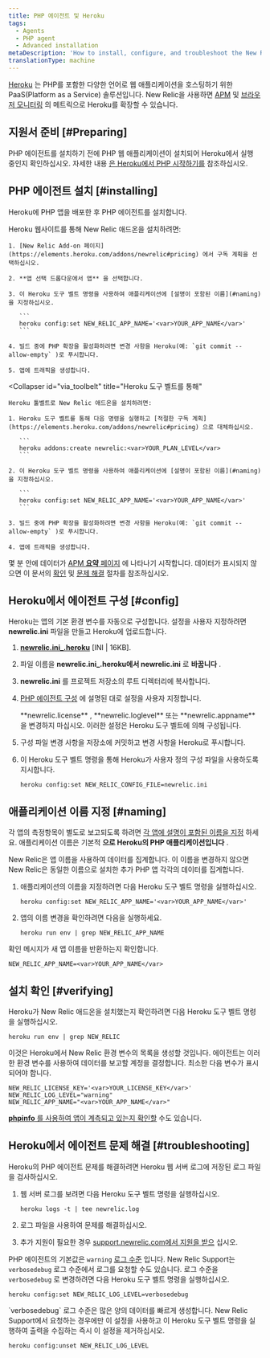 ```yaml
---
title: PHP 에이전트 및 Heroku
tags:
  - Agents
  - PHP agent
  - Advanced installation
metaDescription: 'How to install, configure, and troubleshoot the New Relic PHP agent on Heroku.'
translationType: machine
---
```


[Heroku](//www.heroku.com/) 는 PHP를 포함한 다양한 언어로 웹 애플리케이션을 호스팅하기 위한 PaaS(Platform as a Service) 솔루션입니다. New Relic을 사용하면 [APM](/docs/apm/new-relic-apm/getting-started/welcome-new-relic-apm) 및 [브라우저 모니터링](/docs/browser/new-relic-browser/getting-started/new-relic-browser) 의 메트릭으로 Heroku를 확장할 수 있습니다.

## 지원서 준비 [#Preparing]

PHP 에이전트를 설치하기 전에 PHP 웹 애플리케이션이 설치되어 Heroku에서 실행 중인지 확인하십시오. 자세한 내용 [은 Heroku에서 PHP 시작하기를](//devcenter.heroku.com/articles/getting-started-with-php) 참조하십시오.

## PHP 에이전트 설치 [#installing]

Heroku에 PHP 앱을 배포한 후 PHP 에이전트를 설치합니다.

<CollapserGroup>
  <Collapser
    id="via_heroku"
    title="Heroku 웹사이트를 통해"
  >
    Heroku 웹사이트를 통해 New Relic 애드온을 설치하려면:

    1. [New Relic Add-on 페이지](https://elements.heroku.com/addons/newrelic#pricing) 에서 구독 계획을 선택하십시오.

    2. **앱 선택 드롭다운에서 앱** 을 선택합니다.

    3. 이 Heroku 도구 벨트 명령을 사용하여 애플리케이션에 [설명이 포함된 이름](#naming) 을 지정하십시오.

       ```
       heroku config:set NEW_RELIC_APP_NAME='<var>YOUR_APP_NAME</var>'
       ```

    4. 빌드 중에 PHP 확장을 활성화하려면 변경 사항을 Heroku(예: `git commit --allow-empty` )로 푸시합니다.

    5. 앱에 트래픽을 생성합니다.
  </Collapser>

  <Collapser
    id="via_toolbelt"
    title="Heroku 도구 벨트를 통해"
  >
    Heroku 툴벨트로 New Relic 애드온을 설치하려면:

    1. Heroku 도구 벨트를 통해 다음 명령을 실행하고 [적절한 구독 계획](https://elements.heroku.com/addons/newrelic#pricing) 으로 대체하십시오.

       ```
       heroku addons:create newrelic:<var>YOUR_PLAN_LEVEL</var>
       ```

    2. 이 Heroku 도구 벨트 명령을 사용하여 애플리케이션에 [설명이 포함된 이름](#naming) 을 지정하십시오.

       ```
       heroku config:set NEW_RELIC_APP_NAME='<var>YOUR_APP_NAME</var>'
       ```

    3. 빌드 중에 PHP 확장을 활성화하려면 변경 사항을 Heroku(예: `git commit --allow-empty` )로 푸시합니다.

    4. 앱에 트래픽을 생성합니다.
  </Collapser>
</CollapserGroup>

몇 분 안에 데이터가 [APM **요약** 페이지](/docs/apm/applications-menu/monitoring/apm-overview-page) 에 나타나기 시작합니다. 데이터가 표시되지 않으면 이 문서의 [확인](#verifying) 및 [문제 해결](#troubleshooting) 절차를 참조하십시오.

## Heroku에서 에이전트 구성 [#config]

Heroku는 앱의 기본 환경 변수를 자동으로 구성합니다. 설정을 사용자 지정하려면 **newrelic.ini** 파일을 만들고 Heroku에 업로드합니다.

1. [**newrelic.ini\_.heroku**](./files/newrelic.ini_.heroku) \[INI | 16KB].

2. 파일 이름을 **newrelic.ini\_.heroku에서 newrelic.ini** 로 **바꿉니다** .

3. **newrelic.ini** 를 프로젝트 저장소의 루트 디렉터리에 복사합니다.

4. [PHP 에이전트 구성](/docs/agents/php-agent/configuration/php-agent-configuration) 에 설명된 대로 설정을 사용자 지정합니다.

   <Callout variant="caution">
     **newrelic.license** , **newrelic.loglevel** 또는 **newrelic.appname** 을 변경하지 마십시오. 이러한 설정은 Heroku 도구 벨트에 의해 구성됩니다.
   </Callout>

5. 구성 파일 변경 사항을 저장소에 커밋하고 변경 사항을 Heroku로 푸시합니다.

6. 이 Heroku 도구 벨트 명령을 통해 Heroku가 사용자 정의 구성 파일을 사용하도록 지시합니다.

   ```
   heroku config:set NEW_RELIC_CONFIG_FILE=newrelic.ini
   ```

## 애플리케이션 이름 지정 [#naming]

각 앱의 측정항목이 별도로 보고되도록 하려면 [각 앱에 설명이 포함된 이름을 지정](/docs/apm/new-relic-apm/installation-configuration/naming-your-application#app-name) 하세요. 애플리케이션 이름은 기본적 **으로 Heroku의 PHP 애플리케이션입니다** .

New Relic은 앱 이름을 사용하여 데이터를 집계합니다. 이 이름을 변경하지 않으면 New Relic은 동일한 이름으로 설치한 추가 PHP 앱 각각의 데이터를 집계합니다.

1. 애플리케이션의 이름을 지정하려면 다음 Heroku 도구 벨트 명령을 실행하십시오.

   ```
   heroku config:set NEW_RELIC_APP_NAME='<var>YOUR_APP_NAME</var>'
   ```

2. 앱의 이름 변경을 확인하려면 다음을 실행하세요.

   ```
   heroku run env | grep NEW_RELIC_APP_NAME
   ```

확인 메시지가 새 앱 이름을 반환하는지 확인합니다.

```
NEW_RELIC_APP_NAME=<var>YOUR_APP_NAME</var>
```

## 설치 확인 [#verifying]

Heroku가 New Relic 애드온을 설치했는지 확인하려면 다음 Heroku 도구 벨트 명령을 실행하십시오.

```
heroku run env | grep NEW_RELIC
```

이것은 Heroku에서 New Relic 환경 변수의 목록을 생성할 것입니다. 에이전트는 이러한 환경 변수를 사용하여 데이터를 보고할 계정을 결정합니다. 최소한 다음 변수가 표시되어야 합니다.

```
NEW_RELIC_LICENSE_KEY='<var>YOUR_LICENSE_KEY</var>'
NEW_RELIC_LOG_LEVEL="warning"
NEW_RELIC_APP_NAME="<var>YOUR_APP_NAME</var>"
```

[**phpinfo** 를 사용하여 앱이 계측되고 있는지 확인할](/docs/agents/php-agent/troubleshooting/using-phpinfo-verify-php) 수도 있습니다.

## Heroku에서 에이전트 문제 해결 [#troubleshooting]

Heroku의 PHP 에이전트 문제를 해결하려면 Heroku 웹 서버 로그에 저장된 로그 파일을 검사하십시오.

1. 웹 서버 로그를 보려면 다음 Heroku 도구 벨트 명령을 실행하십시오.

   ```
   heroku logs -t | tee newrelic.log
   ```

2. 로그 파일을 사용하여 문제를 해결하십시오.

3. 추가 지원이 필요한 경우 [support.newrelic.com에서 지원을 받으](https://support.newrelic.com) 십시오.

PHP 에이전트의 기본값은 `warning` [로그 수준](/docs/agents/php-agent/configuration/php-agent-configuration#inivar-loglevel) 입니다. New Relic Support는 `verbosedebug` 로그 수준에서 로그를 요청할 수도 있습니다. 로그 수준을 `verbosedebug` 로 변경하려면 다음 Heroku 도구 벨트 명령을 실행하십시오.

```
heroku config:set NEW_RELIC_LOG_LEVEL=verbosedebug
```

<Callout variant="caution">
  `verbosedebug` 로그 수준은 많은 양의 데이터를 빠르게 생성합니다. New Relic Support에서 요청하는 경우에만 이 설정을 사용하고 이 Heroku 도구 벨트 명령을 실행하여 출력을 수집하는 즉시 이 설정을 제거하십시오.

  ```
  heroku config:unset NEW_RELIC_LOG_LEVEL
  ```
</Callout>